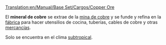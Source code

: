[[Translation:en/Manual/Base Set/Cargos/Copper Ore]]

{{es/Carga| carga  = Mineral de cobre
| imagen =en/Copperoremine.png| producida =[[es/Manual/Base Set/Industries/Mina de cobre|Mina de cobre]]
| aceptada  =[[es/Manual/Base Set/Industries/Fábrica|Fábrica]]
}}
El '''mineral de cobre''' se extrae de la [[es/Manual/Base Set/Industries/Mina de cobre|mina de cobre]] y se funde y refina en la [[es/Manual/Base Set/Industries/Fábrica|fábrica]] para hacer utensilios de cocina, tuberías, cables de cobre y otras [[es/Manual/Base Set/Cargos/Mercancías|mercancías]].

Solo se encuentra en el clima [[es/Manual/Clima|subtropical]].
